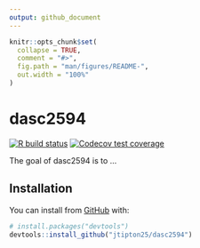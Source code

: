 ```yaml
---
output: github_document
---
```


<!-- README.md is generated from README.Rmd. Please edit that file -->

```r
knitr::opts_chunk$set(
  collapse = TRUE,
  comment = "#>",
  fig.path = "man/figures/README-",
  out.width = "100%"
)
```

# dasc2594

<!-- badges: start -->
  [![R build status](https://github.com/jtipton25/dasc2594/workflows/R-CMD-check/badge.svg)](https://github.com/jtipton25/dasc2594/actions)
[![Codecov test coverage](https://codecov.io/gh/jtipton25/dasc2594/branch/master/graph/badge.svg)](https://codecov.io/gh/jtipton25/dasc2594?branch=master)
<!-- badges: end -->

The goal of dasc2594 is to ...

## Installation

<!-- You can install the released version of dasc2594 from [CRAN](https://CRAN.R-project.org) with: -->

<!-- ``` r -->
<!-- install.packages("dasc2594") -->
<!-- ``` -->

<!-- And the development version from [GitHub](https://github.com/) with: -->

You can install from [GitHub](https://github.com/) with:

``` r
# install.packages("devtools")
devtools::install_github("jtipton25/dasc2594")
```
<!-- ## Example -->

<!-- This is a basic example which shows you how to solve a common problem: -->

<!-- ```{r example} -->
<!-- library(dasc2594) -->
<!-- ## basic example code -->
<!-- ``` -->

<!-- What is special about using `README.Rmd` instead of just `README.md`? You can include R chunks like so: -->

<!-- ```{r cars} -->
<!-- summary(cars) -->
<!-- ``` -->

<!-- You'll still need to render `README.Rmd` regularly, to keep `README.md` up-to-date. -->

<!-- You can also embed plots, for example: -->

<!-- ```{r pressure, echo = FALSE} -->
<!-- plot(pressure) -->
<!-- ``` -->

<!-- In that case, don't forget to commit and push the resulting figure files, so they display on GitHub! -->
